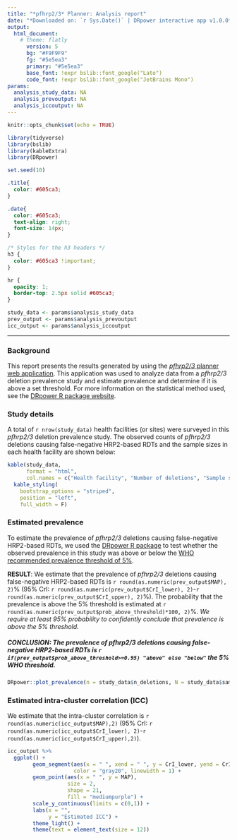 ```yaml
---
title: "*pfhrp2/3* Planner: Analysis report"
date: "*Downloaded on: `r Sys.Date()` | DRpower interactive app v1.0.0*"
output: 
  html_document:
    # theme: flatly
      version: 5
      bg: "#F9F9F9"
      fg: "#5e5ea3"
      primary: "#5e5ea3"
      base_font: !expr bslib::font_google("Lato")
      code_font: !expr bslib::font_google("JetBrains Mono")
params:
  analysis_study_data: NA
  analysis_prevoutput: NA
  analysis_iccoutput: NA
---
```


```r
knitr::opts_chunk$set(echo = TRUE)

library(tidyverse)
library(bslib)
library(kableExtra)
library(DRpower)

set.seed(10)
```

```css
.title{
  color: #605ca3;
}

.date{
  color: #605ca3;
  text-align: right; 
  font-size: 14px;
}

/* Styles for the h3 headers */
h3 {
  color: #605ca3 !important;
}

hr {
  opacity: 1; 
  border-top: 2.5px solid #605ca3;
}
```

```r
study_data <- params$analysis_study_data
prev_output <- params$analysis_prevoutput
icc_output <- params$analysis_iccoutput
```
-----

### Background
This report presents the results generated by using the [*pfhrp2/3* planner web application](https://shiny.dide.ic.ac.uk/DRpower-app/). This application was used to analyze data from a *pfhrp2/3* deletion prevalence study and estimate prevalence and determine if it is above a set threshold. For more information on the statistical method used, see the [DRpower R package website](https://mrc-ide.github.io/DRpower).

### Study details 

A total of `r nrow(study_data)` health facilities (or sites) were surveyed in this *pfhrp2/3* deletion prevalence study. The observed counts of *pfhrp2/3* deletions causing false-negative HRP2-based RDTs and the sample sizes in each health facility are shown below:

```r
kable(study_data, 
      format = "html", 
      col.names = c("Health facility", "Number of deletions", "Sample size")) %>%
  kable_styling(
    bootstrap_options = "striped",
    position = "left",
    full_width = F)
```

### Estimated prevalence 

To estimate the prevalence of *pfhrp2/3* deletions causing false-negative HRP2-based RDTs, we used the [DRpower R package](https://mrc-ide.github.io/DRpower) to test whether the observed prevalence in this study was above or below the [WHO recommended prevalence threshold of 5%](https://iris.who.int/handle/10665/331197). 

**RESULT**: We estimate that the prevalence of *pfhrp2/3* deletions causing false-negative HRP2-based RDTs is `r round(as.numeric(prev_output$MAP), 2)`% (95% CrI: `r round(as.numeric(prev_output$CrI_lower), 2)`-`r round(as.numeric(prev_output$CrI_upper), 2)`%). The probability that the prevalence is above the 5% threshold is estimated at `r round(as.numeric(prev_output$prob_above_threshold)*100, 2)`%. *We require at least 95% probability to confidently conclude that prevalence is above the 5% threshold.*

##### CONCLUSION: The prevalence of *pfhrp2/3* deletions causing false-negative HRP2-based RDTs is **`r if(prev_output$prob_above_threshold>=0.95) "above" else "below"`** the 5% WHO threshold.

```r
DRpower::plot_prevalence(n = study_data$n_deletions, N = study_data$sample_size) 
```

### Estimated intra-cluster correlation (ICC)

We estimate that the intra-cluster correlation is `r round(as.numeric(icc_output$MAP),2)` (95% CrI: `r round(as.numeric(icc_output$CrI_lower), 2)`-`r round(as.numeric(icc_output$CrI_upper),2)`).

```r
icc_output %>% 
  ggplot() +
        geom_segment(aes(x = " ", xend = " ", y = CrI_lower, yend = CrI_upper), 
                     color = "gray20", linewidth = 1) +
        geom_point(aes(x = " ", y = MAP), 
                   size = 2, 
                   shape = 21,
                   fill = "mediumpurple") +
        scale_y_continuous(limits = c(0,1)) +
        labs(x = "",
             y = "Estimated ICC") +
        theme_light() +
        theme(text = element_text(size = 12)) 
```
